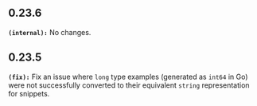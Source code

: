 ## 0.23.6
**`(internal):`** No changes.

## 0.23.5
**`(fix):`** Fix an issue where `long` type examples (generated as `int64` in Go) were not successfully converted to their equivalent `string` representation for snippets.

